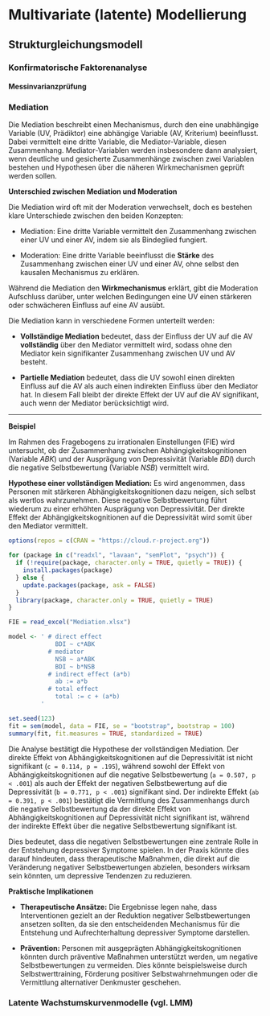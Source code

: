 # Multivariate (latente) Modellierung

## Strukturgleichungsmodell

### Konfirmatorische Faktorenanalyse

#### Messinvarianzprüfung

### Mediation
Die Mediation beschreibt einen Mechanismus, durch den eine unabhängige Variable (UV, Prädiktor) eine abhängige Variable (AV, Kriterium) beeinflusst. Dabei vermittelt eine dritte Variable, die Mediator-Variable, diesen Zusammenhang. Mediator-Variablen werden insbesondere dann analysiert, wenn deutliche und gesicherte Zusammenhänge zwischen zwei Variablen bestehen und Hypothesen über die näheren Wirkmechanismen geprüft werden sollen.

**Unterschied zwischen Mediation und Moderation**

Die Mediation wird oft mit der Moderation verwechselt, doch es bestehen klare Unterschiede zwischen den beiden Konzepten:

* Mediation: Eine dritte Variable vermittelt den Zusammenhang zwischen einer UV und einer AV, indem sie als Bindeglied fungiert.

* Moderation: Eine dritte Variable beeinflusst die **Stärke** des Zusammenhang zwischen einer UV und einer AV, ohne selbst den kausalen Mechanismus zu erklären.

Während die Mediation den **Wirkmechanismus** erklärt, gibt die Moderation Aufschluss darüber, unter welchen Bedingungen eine UV einen stärkeren oder schwächeren Einfluss auf eine AV ausübt.

Die Mediation kann in verschiedene Formen unterteilt werden:

* **Vollständige Mediation** bedeutet, dass der Einfluss der UV auf die AV **vollständig** über den Mediator vermittelt wird, sodass ohne den Mediator kein signifikanter Zusammenhang zwischen UV und AV besteht.

* **Partielle Mediation** bedeutet, dass die UV sowohl einen direkten Einfluss auf die AV als auch einen indirekten Einfluss über den Mediator hat. In diesem Fall bleibt der direkte Effekt der UV auf die AV signifikant, auch wenn der Mediator berücksichtigt wird.

---

**Beispiel**

Im Rahmen des Fragebogens zu irrationalen Einstellungen (FIE) wird untersucht, ob der Zusammenhang zwischen Abhängigkeitskognitionen (Variable *ABK*) und der Ausprägung von Depressivität (Variable *BDI*) durch die negative Selbstbewertung (Variable *NSB*) vermittelt wird.

**Hypothese einer vollständigen Mediation:** Es wird angenommen, dass Personen mit stärkeren Abhängigkeitskognitionen dazu neigen, sich selbst als wertlos wahrzunehmen. Diese negative Selbstbewertung führt wiederum zu einer erhöhten Ausprägung von Depressivität. Der direkte Effekt der Abhängigkeitskognitionen auf die Depressivität wird somit über den Mediator vermittelt. 

```r

options(repos = c(CRAN = "https://cloud.r-project.org")) 

for (package in c("readxl", "lavaan", "semPlot", "psych")) {
  if (!require(package, character.only = TRUE, quietly = TRUE)) {  
    install.packages(package)  
  } else {
    update.packages(package, ask = FALSE)  
  }
  library(package, character.only = TRUE, quietly = TRUE)  
}

```

```r

FIE = read_excel("Mediation.xlsx")

```

```r

model <- ' # direct effect
             BDI ~ c*ABK
           # mediator
             NSB ~ a*ABK
             BDI ~ b*NSB
           # indirect effect (a*b)
             ab := a*b
           # total effect
             total := c + (a*b)
         '

set.seed(123)
fit = sem(model, data = FIE, se = "bootstrap", bootstrap = 100)
summary(fit, fit.measures = TRUE, standardized = TRUE)

```

Die Analyse bestätigt die Hypothese der vollständigen Mediation. Der direkte Effekt von Abhängigkeitskognitionen auf die Depressivität ist nicht signifikant (`c = 0.114, p = .195`), während sowohl der Effekt von Abhängigkeitskognitionen auf die negative Selbstbewertung (`a = 0.507, p < .001`) als auch der Effekt der negativen Selbstbewertung auf die Depressivität (`b = 0.771, p < .001`) signifikant sind. Der indirekte Effekt (`ab = 0.391, p < .001`) bestätigt die Vermittlung des Zusammenhangs durch die negative Selbstbewertung da der direkte Effekt von Abhängigkeitskognitionen auf Depressivität nicht signifikant ist, während der indirekte Effekt über die negative Selbstbewertung signifikant ist.

Dies bedeutet, dass die negativen Selbstbewertungen eine zentrale Rolle in der Entstehung depressiver Symptome spielen. In der Praxis könnte dies darauf hindeuten, dass therapeutische Maßnahmen, die direkt auf die Veränderung negativer Selbstbewertungen abzielen, besonders wirksam sein könnten, um depressive Tendenzen zu reduzieren.

**Praktische Implikationen**

* **Therapeutische Ansätze:** Die Ergebnisse legen nahe, dass Interventionen gezielt an der Reduktion negativer Selbstbewertungen ansetzen sollten, da sie den entscheidenden Mechanismus für die Entstehung und Aufrechterhaltung depressiver Symptome darstellen. 

* **Prävention:** Personen mit ausgeprägten Abhängigkeitskognitionen könnten durch präventive Maßnahmen unterstützt werden, um negative Selbstbewertungen zu vermeiden. Dies könnte beispielsweise durch Selbstwerttraining, Förderung positiver Selbstwahrnehmungen oder die Vermittlung alternativer Denkmuster geschehen.

### Latente Wachstumskurvenmodelle (vgl. LMM)